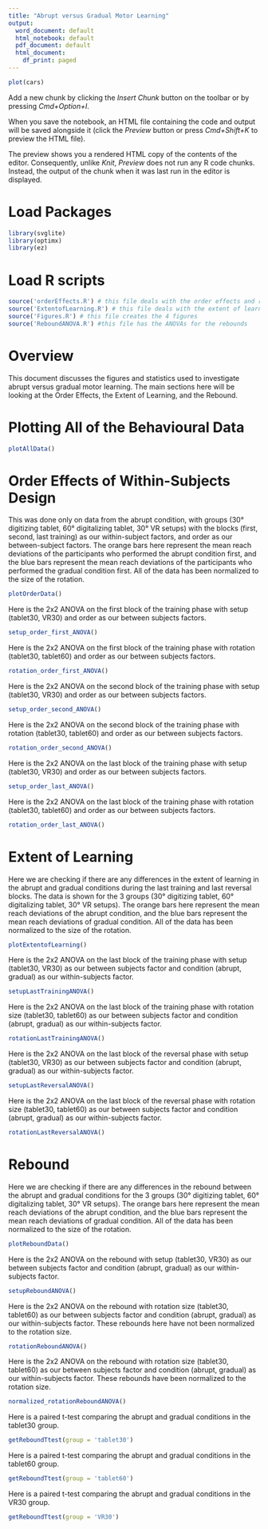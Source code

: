 ```yaml
---
title: "Abrupt versus Gradual Motor Learning"
output:
  word_document: default
  html_notebook: default
  pdf_document: default
  html_document:
    df_print: paged
---
```



```r
plot(cars)
```

Add a new chunk by clicking the *Insert Chunk* button on the toolbar or by pressing *Cmd+Option+I*.

When you save the notebook, an HTML file containing the code and output will be saved alongside it (click the *Preview* button or press *Cmd+Shift+K* to preview the HTML file). 

The preview shows you a rendered HTML copy of the contents of the editor. Consequently, unlike *Knit*, *Preview* does not run any R code chunks. Instead, the output of the chunk when it was last run in the editor is displayed.

# Load Packages

```r
library(svglite)
library(optimx)
library(ez)
```


# Load R scripts

```r
source('orderEffects.R') # this file deals with the order effects and runs the ANOVA
source('ExtentofLearning.R') # this file deals with the extent of learning and runs the ANOVA
source('Figures.R') # this file creates the 4 figures
source('ReboundANOVA.R') #this file has the ANOVAs for the rebounds
```


# Overview

This document discusses the figures and statistics used to investigate abrupt versus gradual motor learning. The main sections here will be looking at the Order Effects, the Extent of Learning, and the Rebound.


# Plotting All of the Behavioural Data

```r
plotAllData()
```


# Order Effects of Within-Subjects Design

This was done only on data from the abrupt condition, with groups (30° digitizing tablet, 60° digitalizing tablet, 30° VR setups) with the blocks (first, second, last training) as our within-subject factors, and order as our between-subject factors. The orange bars here represent the mean reach deviations of the participants who performed the abrupt condition first, and the blue bars represent the mean reach deviations of the participants who performed the gradual condition first. All of the data has been normalized to the size of the rotation.  

```r
plotOrderData()
```


Here is the 2x2 ANOVA on the first block of the training phase with setup (tablet30, VR30) and order as our between subjects factors.
```r
setup_order_first_ANOVA()
```


Here is the 2x2 ANOVA on the first block of the training phase with rotation (tablet30, tablet60) and order as our between subjects factors.
```r
rotation_order_first_ANOVA()
```


Here is the 2x2 ANOVA on the second block of the training phase with setup (tablet30, VR30) and order as our between subjects factors.
```r
setup_order_second_ANOVA()
```

Here is the 2x2 ANOVA on the second block of the training phase with rotation (tablet30, tablet60) and order as our between subjects factors.
```r
rotation_order_second_ANOVA()
```

Here is the 2x2 ANOVA on the last block of the training phase with setup (tablet30, VR30) and order as our between subjects factors.
```r
setup_order_last_ANOVA()
```

Here is the 2x2 ANOVA on the last block of the training phase with rotation (tablet30, tablet60) and order as our between subjects factors.
```r
rotation_order_last_ANOVA()
```



# Extent of Learning

Here we are checking if there are any differences in the extent of learning in the abrupt and gradual conditions during the last training and last reversal blocks. The data is shown for the 3 groups (30° digitizing tablet, 60° digitalizing tablet, 30° VR setups). The orange bars here represent the mean reach deviations of the abrupt condition, and the blue bars represent the mean reach deviations of gradual condition. All of the data has been normalized to the size of the rotation. 


```r
plotExtentofLearning()
```

Here is the 2x2 ANOVA on the last block of the training phase with setup (tablet30, VR30) as our between subjects factor and condition (abrupt, gradual) as our within-subjects factor.
```r
setupLastTrainingANOVA()
```

Here is the 2x2 ANOVA on the last block of the training phase with rotation size (tablet30, tablet60) as our between subjects factor and condition (abrupt, gradual) as our within-subjects factor. 
```r
rotationLastTrainingANOVA()
```

Here is the 2x2 ANOVA on the last block of the reversal phase with setup (tablet30, VR30) as our between subjects factor and condition (abrupt, gradual) as our within-subjects factor.
```r
setupLastReversalANOVA()
```

Here is the 2x2 ANOVA on the last block of the reversal phase with rotation size (tablet30, tablet60) as our between subjects factor and condition (abrupt, gradual) as our within-subjects factor. 
```r
rotationLastReversalANOVA()
```


# Rebound

Here we are checking if there are any differences in the rebound between the abrupt and gradual conditions for the 3 groups (30° digitizing tablet, 60° digitalizing tablet, 30° VR setups). The orange bars here represent the mean reach deviations of the abrupt condition, and the blue bars represent the mean reach deviations of gradual condition. All of the data has been normalized to the size of the rotation. 

```r
plotReboundData()
```

Here is the 2x2 ANOVA on the rebound with setup (tablet30, VR30) as our between subjects factor and condition (abrupt, gradual) as our within-subjects factor.
```r
setupReboundANOVA()
```

Here is the 2x2 ANOVA on the rebound with rotation size (tablet30, tablet60) as our between subjects factor and condition (abrupt, gradual) as our within-subjects factor. These rebounds here have not been normalized to the rotation size. 
```r
rotationReboundANOVA()
```


Here is the 2x2 ANOVA on the rebound with rotation size (tablet30, tablet60) as our between subjects factor and condition (abrupt, gradual) as our within-subjects factor. These rebounds have been normalized to the rotation size. 
```r
normalized_rotationReboundANOVA()
```

Here is a paired t-test comparing the abrupt and gradual conditions in the tablet30 group.
```r
getReboundTtest(group = 'tablet30')
```

Here is a paired t-test comparing the abrupt and gradual conditions in the tablet60 group.
```r
getReboundTtest(group = 'tablet60')
```

Here is a paired t-test comparing the abrupt and gradual conditions in the VR30 group.
```r
getReboundTtest(group = 'VR30')
```


